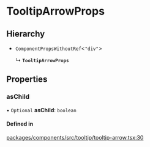 # TooltipArrowProps

## Hierarchy

- `ComponentPropsWithoutRef`\<`"div"`\>

  ↳ **`TooltipArrowProps`**

## Properties

### asChild

• `Optional` **asChild**: `boolean`

#### Defined in

[packages/components/src/tooltip/tooltip-arrow.tsx:30](https://github.com/vtex/shoreline/blob/6674ddada/packages/components/src/tooltip/tooltip-arrow.tsx#L30)
